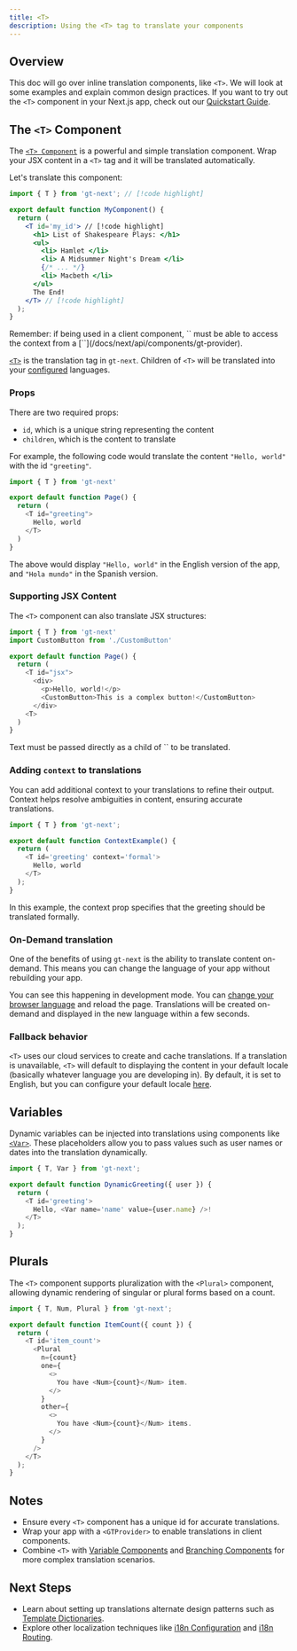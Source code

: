 ```yaml
---
title: <T>
description: Using the <T> tag to translate your components
---
```


## Overview

This doc will go over inline translation components, like `<T>`.
We will look at some examples and explain common design practices.
If you want to try out the `<T>` component in your Next.js app, check out our [Quickstart Guide](/docs/next/tutorials/quickstart).

## The `<T>` Component

The [`<T> Component`](/docs/next/api/components/t) is a powerful and simple translation component.
Wrap your JSX content in a `<T>` tag and it will be translated automatically.

Let's translate this component:

```jsx title="src/components/MyComponent.js" copy
import { T } from 'gt-next'; // [!code highlight]

export default function MyComponent() {
  return (
    <T id='my_id'> // [!code highlight]
      <h1> List of Shakespeare Plays: </h1>
      <ul>
        <li> Hamlet </li>
        <li> A Midsummer Night's Dream </li>
        {/* ... */}
        <li> Macbeth </li>
      </ul>
      The End!
    </T> // [!code highlight]
  );
}
```

<Callout type="info">
    Remember: if being used in a client component, `<T>` must be able to access the context from a [`<GTProvider>`](/docs/next/api/components/gt-provider).
</Callout>

[`<T>`](/docs/next/api/components/t) is the translation tag in `gt-next`.
Children of `<T>` will be translated into your [configured](/docs/next/reference/i18n-configuration) languages.

### Props

There are two required props:

- `id`, which is a unique string representing the content
- `children`, which is the content to translate

For example, the following code would translate the content `"Hello, world"` with the id `"greeting"`.

```javascript copy
import { T } from 'gt-next'

export default function Page() {
  return (
    <T id="greeting">
      Hello, world
    </T>
  )
}
```

The above would display `"Hello, world"` in the English version of the app, and `"Hola mundo"` in the Spanish version.

### Supporting JSX Content

The `<T>` component can also translate JSX structures:

```javascript copy
import { T } from 'gt-next'
import CustomButton from './CustomButton'

export default function Page() {
  return (
    <T id="jsx">
      <div>
        <p>Hello, world!</p>
        <CustomButton>This is a complex button!</CustomButton>
      </div>
    <T>
  )
}
```

<Callout type="warn">
    Text must be passed directly as a child of `<T>` to be translated.
</Callout>

### Adding `context` to translations

You can add additional context to your translations to refine their output.
Context helps resolve ambiguities in content, ensuring accurate translations.

```javascript copy
import { T } from 'gt-next';

export default function ContextExample() {
  return (
    <T id='greeting' context='formal'>
      Hello, world
    </T>
  );
}
```

In this example, the context prop specifies that the greeting should be translated formally.

### On-Demand translation

One of the benefits of using `gt-next` is the ability to translate content on-demand.
This means you can change the language of your app without rebuilding your app.

You can see this happening in development mode.
You can [change your browser language](https://support.google.com/chrome/answer/173424) and reload the page.
Translations will be created on-demand and displayed in the new language within a few seconds.

### Fallback behavior

`<T>` uses our cloud services to create and cache translations.
If a translation is unavailable, `<T>` will default to displaying the content in your default locale (basically whatever language you are developing in).
By default, it is set to English, but you can configure your default locale [here](/docs/next/reference/i18n-configuration).

## Variables

Dynamic variables can be injected into translations using components like [`<Var>`](/docs/next/api/components/var).
These placeholders allow you to pass values such as user names or dates into the translation dynamically.

```javascript copy
import { T, Var } from 'gt-next';

export default function DynamicGreeting({ user }) {
  return (
    <T id='greeting'>
      Hello, <Var name='name' value={user.name} />!
    </T>
  );
}
```

## Plurals

The `<T>` component supports pluralization with the `<Plural>` component, allowing dynamic rendering of singular or plural forms based on a count.

```javascript copy
import { T, Num, Plural } from 'gt-next';

export default function ItemCount({ count }) {
  return (
    <T id='item_count'>
      <Plural
        n={count}
        one={
          <>
            You have <Num>{count}</Num> item.
          </>
        }
        other={
          <>
            You have <Num>{count}</Num> items.
          </>
        }
      />
    </T>
  );
}
```

## Notes

- Ensure every `<T>` component has a unique id for accurate translations.
- Wrap your app with a `<GTProvider>` to enable translations in client components.
- Combine `<T>` with [Variable Components](/docs/next/reference/using-variable-components) and [Branching Components](/docs/next/reference/using-branching-components) for more complex translation scenarios.

## Next Steps

- Learn about setting up translations alternate design patterns such as [Template Dictionaries](/docs/next/reference/dictionaries/dictionaries).
- Explore other localization techniques like [i18n Configuration](/docs/next/reference/i18n-configuration) and [i18n Routing](/docs/next/guides/i18n-routing).
